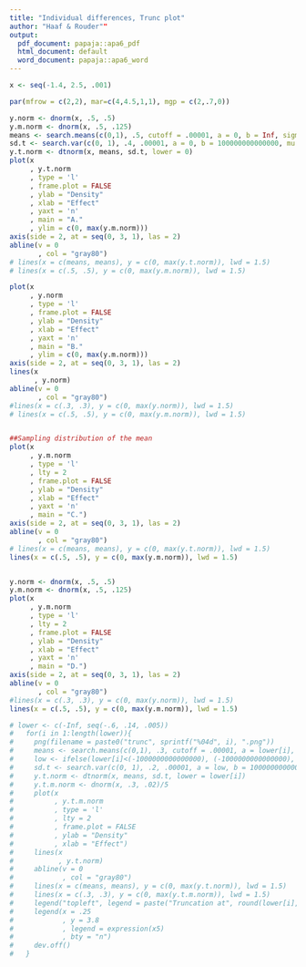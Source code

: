 ```yaml
---
title: "Individual differences, Trunc plot"
author: "Haaf & Rouder""
output:
  pdf_document: papaja::apa6_pdf
  html_document: default
  word_document: papaja::apa6_word
---
```

```r
x <- seq(-1.4, 2.5, .001)

par(mfrow = c(2,2), mar=c(4,4.5,1,1), mgp = c(2,.7,0))

y.norm <- dnorm(x, .5, .5)
y.m.norm <- dnorm(x, .5, .125)
means <- search.means(c(0,1), .5, cutoff = .00001, a = 0, b = Inf, sigma = .4)
sd.t <- search.var(c(0, 1), .4, .00001, a = 0, b = 100000000000000, mu = .5)
y.t.norm <- dtnorm(x, means, sd.t, lower = 0)
plot(x
     , y.t.norm
     , type = 'l'
     , frame.plot = FALSE
     , ylab = "Density"
     , xlab = "Effect"
     , yaxt = 'n'
     , main = "A."
     , ylim = c(0, max(y.m.norm)))
axis(side = 2, at = seq(0, 3, 1), las = 2)
abline(v = 0
       , col = "gray80")
# lines(x = c(means, means), y = c(0, max(y.t.norm)), lwd = 1.5)
# lines(x = c(.5, .5), y = c(0, max(y.m.norm)), lwd = 1.5)

plot(x
     , y.norm
     , type = 'l'
     , frame.plot = FALSE
     , ylab = "Density"
     , xlab = "Effect"
     , yaxt = 'n'
     , main = "B."
     , ylim = c(0, max(y.m.norm)))
axis(side = 2, at = seq(0, 3, 1), las = 2)
lines(x
      , y.norm)
abline(v = 0
       , col = "gray80")
#lines(x = c(.3, .3), y = c(0, max(y.norm)), lwd = 1.5)
# lines(x = c(.5, .5), y = c(0, max(y.m.norm)), lwd = 1.5)


##Sampling distribution of the mean
plot(x
     , y.m.norm
     , type = 'l'
     , lty = 2
     , frame.plot = FALSE
     , ylab = "Density"
     , xlab = "Effect"
     , yaxt = 'n'
     , main = "C.")
axis(side = 2, at = seq(0, 3, 1), las = 2)
abline(v = 0
       , col = "gray80")
# lines(x = c(means, means), y = c(0, max(y.t.norm)), lwd = 1.5)
lines(x = c(.5, .5), y = c(0, max(y.m.norm)), lwd = 1.5)


y.norm <- dnorm(x, .5, .5)
y.m.norm <- dnorm(x, .5, .125)
plot(x
     , y.m.norm
     , type = 'l'
     , lty = 2
     , frame.plot = FALSE
     , ylab = "Density"
     , xlab = "Effect"
     , yaxt = 'n'
     , main = "D.")
axis(side = 2, at = seq(0, 3, 1), las = 2)
abline(v = 0
       , col = "gray80")
#lines(x = c(.3, .3), y = c(0, max(y.norm)), lwd = 1.5)
lines(x = c(.5, .5), y = c(0, max(y.m.norm)), lwd = 1.5)

# lower <- c(-Inf, seq(-.6, .14, .005))
#   for(i in 1:length(lower)){
#     png(filename = paste0("trunc", sprintf("%04d", i), ".png"))
#     means <- search.means(c(0,1), .3, cutoff = .00001, a = lower[i], b = Inf, sigma = .2)
#     low <- ifelse(lower[i]<(-1000000000000000), (-1000000000000000), lower[i])
#     sd.t <- search.var(c(0, 1), .2, .00001, a = low, b = 100000000000000, mu = .3)
#     y.t.norm <- dtnorm(x, means, sd.t, lower = lower[i])
#     y.t.m.norm <- dnorm(x, .3, .02)/5
#     plot(x
#          , y.t.m.norm
#          , type = 'l'
#          , lty = 2
#          , frame.plot = FALSE
#          , ylab = "Density"
#          , xlab = "Effect")
#     lines(x
#           , y.t.norm)
#     abline(v = 0
#            , col = "gray80")
#     lines(x = c(means, means), y = c(0, max(y.t.norm)), lwd = 1.5)
#     lines(x = c(.3, .3), y = c(0, max(y.t.m.norm)), lwd = 1.5)
#     legend("topleft", legend = paste("Truncation at", round(lower[i], 2)), bty = "n")
#     legend(x = .25
#            , y = 3.8
#            , legend = expression(x5)
#            , bty = "n")
#     dev.off()
#   }
```